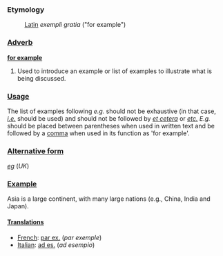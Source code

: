 ===Etymology===
:[[Latin]] ''exempli gratia'' ("for example")

===[[Adverb]]===
'''[[for example]]'''
#Used to introduce an example or list of examples to illustrate what is being discussed.

===[[Usage]]===
The list of examples following ''e.g.'' should not be exhaustive (in that case, ''[[i.e.]]'' should be used) and should not be followed by ''[[et cetera]]'' or ''[[et cetera|etc.]]''  ''E.g.'' should be placed between parentheses when used in written text and be followed by a [[comma]] when used in its function as 'for example'. 

===[[Alternative form]]===
''[[eg]]'' (''UK'')

===[[Example]]===
Asia is a large continent, with many large nations (e.g., China, India and Japan).

====[[Translation]]s====
*[[French]]: [[par ex.]] (''par exemple'')
*[[Italian]]: [[ad es.]] (''ad esempio'')